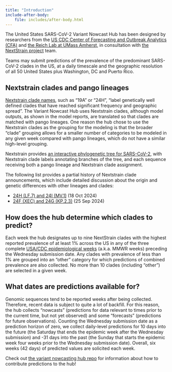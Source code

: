```yaml
---
title: "Introduction"
include-after-body:
    file: includes/after-body.html
---
```




The United States SARS-CoV-2 Variant Nowcast Hub has been designed by researchers from the [US CDC Center of Forecasting and Outbreak Analytics (CFA)](https://www.cdc.gov/forecast-outbreak-analytics/index.html) and [the Reich Lab at UMass Amherst](https://reichlab.io/), in consultation with [the NextStrain project](https://nextstrain.org/) team.

Teams may submit predictions of the prevalence of the predominant SARS-CoV-2 clades in the US, at a daily timescale and the geographic resolution of all 50 United States plus Washington, DC and Puerto Rico.

## Nextstrain clades and pango lineages

[Nextstrain clade names](https://docs.nextstrain.org/projects/ncov/en/latest/reference/naming_clades.html), such as "19A" or "24H", "label genetically well defined clades that have reached significant frequency and geographic spread". The Variant Nowcast Hub uses Nextstrain clades, although model outputs, as shown in the model reports, are translated so that clades are matched with pango lineages. One reason the hub chose to use the Nextstrain clades as the grouping for the modeling is that the broader "clade" grouping allows for a smaller number of categories to be modeled in any given week compared with pango lineages, which do not have a similar high-level grouping.

Nextstrain provides [an interactive phylogenetic tree for SARS-CoV-2](https://nextstrain.org/nextclade/sars-cov-2), with Nextstrain clade labels annotating branches of the tree, and each sequence receiving both a pango lineage and Nextstrain clade assignment.

The following list provides a partial history of Nextstrain clade announcements, which include detailed discussion about the origin and genetic differences with other lineages and clades: 

- [24H (LF.7) and 24I (MV.1)](https://github.com/nextstrain/ncov/pull/1158) (18 Oct 2024)
- [24F (XEC) and 24G (KP.2.3)](https://github.com/nextstrain/ncov/pull/1152) (25 Sep 2024)

## How does the hub determine which clades to predict?

Each week the hub designates up to nine NextStrain clades with the highest reported prevalence of at least 1% across the US in any of the three complete [USA/CDC epidemiological weeks](https://ndc.services.cdc.gov/wp-content/uploads/MMWR_Week_overview.pdf) (a.k.a. MMWR weeks) preceding the Wednesday submission date. Any clades with prevalence of less than 1% are grouped into an “other” category for which predictions of combined prevalence are also collected. No more than 10 clades (including “other”) are selected in a given week. 

## What dates are predictions available for?

Genomic sequences tend to be reported weeks after being collected. Therefore, recent data is subject to quite a lot of backfill. For this reason, the hub collects "nowcasts" (predictions for data relevant to times prior to the current time, but not yet observed) and some "forecasts" (predictions for future observations). Counting the Wednesday submission date as a prediction horizon of zero, we collect daily-level predictions for 10 days into the future (the Saturday that ends the epidemic week after the Wednesday submission) and -31 days into the past (the Sunday that starts the epidemic week four weeks prior to the Wednesday submission date). Overall, six weeks (42 days) of predicted values are solicited each week.


:::{.callout-note}

Check out [the variant nowcasting hub repo](https://github.com/reichlab/variant-nowcast-hub/blob/main/README.md) for information about how to contribute predictions to the hub!

:::



